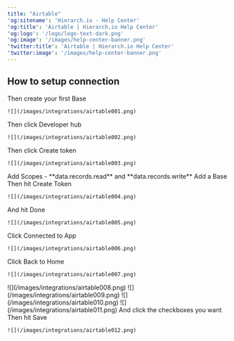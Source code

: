 ```yaml
---
title: "Airtable"
'og:sitename': 'Hierarch.io - Help Center'
'og:title': 'Airtable | Hierarch.io Help Center'
'og:logo': '/logo/logo-text-dark.png'
'og:image': '/images/help-center-banner.png'
'twitter:title': 'Airtable | Hierarch.io Help Center'
'twitter:image': '/images/help-center-banner.png'
---
```


## How to setup connection

<Steps>
  <Step title="Login to your Airtable Account" />

  <Step title="Create your Workspace">
    Then create your first Base

    ![](/images/integrations/airtable001.png)
  </Step>

  <Step title="Click on your profile on the top right corner">
    Then click Developer hub

    ![](/images/integrations/airtable002.png)
  </Step>

  <Step title="Click Personal access tokens">
    Then click Create token

    ![](/images/integrations/airtable003.png)
  </Step>

  <Step title="Give it a name">
    Add Scopes - **data.records.read** and **data.records.write**
    Add a Base
    Then hit Create Token

    ![](/images/integrations/airtable004.png)
  </Step>

  <Step title="Copy your personal access token">
    And hit Done

    ![](/images/integrations/airtable005.png)
  </Step>

  <Step title="Paste your personal access token on the integrations panel">
    Click Connected to App

    ![](/images/integrations/airtable006.png)
  </Step>

  <Step title="Go back to Airtable">
    Click Back to Home

    ![](/images/integrations/airtable007.png)
  </Step>

  <Step title="Click on your Base">
    ![](/images/integrations/airtable008.png)
  </Step>

  <Step title="Copy the Base ID from the url">
    ![](/images/integrations/airtable009.png)
  </Step>

  <Step title="Copy the table ID from the url">
    ![](/images/integrations/airtable010.png)
  </Step>

  <Step title="Paste these info on the Settings tab on the integrations panel">
    ![](/images/integrations/airtable011.png)
  </Step>

  <Step title="Go to Actions tab">
    And click the checkboxes you want
    Then hit Save

    ![](/images/integrations/airtable012.png)
  </Step>
</Steps>